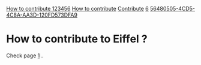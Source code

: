 [[Property:title|How to contribute 123456]]
[[Property:description|How to contribute]]
[[Property:link_title|Contribute]]
[[Property:weight|6]]
[[Property:uuid|56480505-4CD5-4C8A-AA3D-120FD573DFA9]]

= How to contribute to Eiffel ? =

Check page [https://www.eiffel.org/contribute] .


